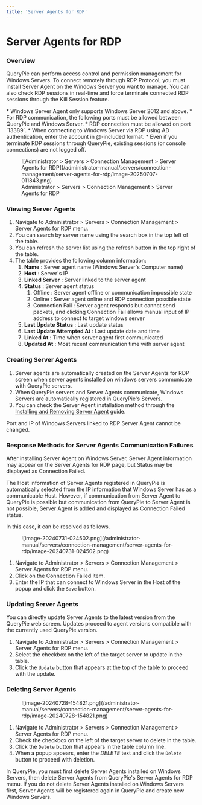 ```yaml
---
title: 'Server Agents for RDP'
---
```



# Server Agents for RDP

### Overview

QueryPie can perform access control and permission management for Windows Servers. To connect remotely through RDP Protocol, you must install Server Agent on the Windows Server you want to manage. You can also check RDP sessions in real-time and force terminate connected RDP sessions through the Kill Session feature.

<Callout type="info">
* Windows Server Agent only supports Windows Server 2012 and above.
* For RDP communication, the following ports must be allowed between QueryPie and Windows Server.
    * RDP connection must be allowed on port `13389`.
* When connecting to Windows Server via RDP using AD authentication, enter the account in @-included format.
* Even if you terminate RDP sessions through QueryPie, existing sessions (or console connections) are not logged off.
</Callout>

<figure data-layout="center" data-align="center">
![Administrator &gt; Servers &gt; Connection Management &gt; Server Agents for RDP](/administrator-manual/servers/connection-management/server-agents-for-rdp/image-20250707-011843.png)
<figcaption>
Administrator &gt; Servers &gt; Connection Management &gt; Server Agents for RDP
</figcaption>
</figure>


### Viewing Server Agents

1. Navigate to Administrator &gt; Servers &gt; Connection Management &gt; Server Agents for RDP menu.
2. You can search by server name using the search box in the top left of the table.
3. You can refresh the server list using the refresh button in the top right of the table.
4. The table provides the following column information:
    1.  **Name**  : Server agent name (Windows Server's Computer name)
    2.  **Host**  : Server's IP
    3.  **Linked Server**  : Server linked to the server agent
    4.  **Status** : Server agent status
        1. Offline : Server agent offline or communication impossible state
        2. Online : Server agent online and RDP connection possible state
        3. Connection Fail : Server agent responds but cannot send packets, and clicking Connection Fail allows manual input of IP address to connect to target windows server
    5.  **Last Update Status**  : Last update status
    6.  **Last Update Attempted At**  : Last update date and time
    7.  **Linked At**  : Time when server agent first communicated
    8.  **Updated At** : Most recent communication time with server agent


### Creating Server Agents

1. Server agents are automatically created on the Server Agents for RDP screen when server agents installed on windows servers communicate with QueryPie servers.
2. When QueryPie servers and Server Agents communicate, Windows Servers are automatically registered in QueryPie's Servers.
3. You can check the Server Agent installation method through the [Installing and Removing Server Agent](server-agents-for-rdp/installing-and-removing-server-agent) guide.

<Callout type="important">
Port and IP of Windows Servers linked to RDP Server Agent cannot be changed.
</Callout>


### Response Methods for Server Agents Communication Failures

After installing Server Agent on Windows Server, Server Agent information may appear on the Server Agents for RDP page, but Status may be displayed as Connection Failed.

The Host information of Server Agents registered in QueryPie is automatically selected from the IP information that Windows Server has as a communicable Host. However, if communication from Server Agent to QueryPie is possible but communication from QueryPie to Server Agent is not possible, Server Agent is added and displayed as Connection Failed status.

In this case, it can be resolved as follows.

<figure data-layout="center" data-align="center">
![image-20240731-024502.png](/administrator-manual/servers/connection-management/server-agents-for-rdp/image-20240731-024502.png)
</figure>

1. Navigate to Administrator &gt; Servers &gt; Connection Management &gt; Server Agents for RDP menu.
2. Click on the Connection Failed item.
3. Enter the IP that can connect to Windows Server in the Host of the popup and click the `Save` button.


### Updating Server Agents

You can directly update Server Agents to the latest version from the QueryPie web screen. Updates proceed to agent versions compatible with the currently used QueryPie version.

1. Navigate to Administrator &gt; Servers &gt; Connection Management &gt; Server Agents for RDP menu.
2. Select the checkbox on the left of the target server to update in the table.
3. Click the `Update` button that appears at the top of the table to proceed with the update. 


### Deleting Server Agents

<figure data-layout="center" data-align="center">
![image-20240728-154821.png](/administrator-manual/servers/connection-management/server-agents-for-rdp/image-20240728-154821.png)
</figure>

1. Navigate to Administrator &gt; Servers &gt; Connection Management &gt; Server Agents for RDP menu.
2. Check the checkbox on the left of the target server to delete in the table.
3. Click the `Delete` button that appears in the table column line.
4. When a popup appears, enter the *DELETE* text and click the `Delete` button to proceed with deletion.

<Callout type="important">
In QueryPie, you must first delete Server Agents installed on Windows Servers, then delete Server Agents from QueryPie's Server Agents for RDP menu.
If you do not delete Server Agents installed on Windows Servers first, Server Agents will be registered again in QueryPie and create new Windows Servers.
</Callout>
